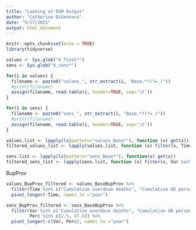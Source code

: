 ```yaml
---
title: "Looking at OSM Output"
author: "Catherine DiGennaro"
date: "5/17/2021"
output: html_document
---
```


```r
knitr::opts_chunk$set(echo = TRUE)
library(tidyverse)
```


```r
values <- Sys.glob("X_final*")
sens <- Sys.glob("X_sens*")
```

```r
for(i in values) {
  filename <- paste0("values_", str_extract(i, "Base.*?(?=_)"))
  #print(filename)
  assign(filename, read.table(i, header=TRUE, sep='\t'))
}

for(i in sens) {
  filename <- paste0("sens_", str_extract(i, "Base.*?(?=_)"))
  #print(filename)
  assign(filename, read.table(i, header=TRUE, sep='\t'))
}
```

```r
values.list <- lapply(ls(pattern="values_Base*"), function (x) get(x))
filtered_values_list <- lapply(values.list, function (x) filter(x, Time %in% c("Cumulative overdose deaths", "Cumulative UD person years")))

sens.list <- lapply(ls(pattern="sens_Base*"), function(x) get(x))
filtered_sens_list <- lapply(sens.list, function (x) filter(x, Var %in% c("Cumulative overdose deaths", "Cumulative UD person years")))
```

BupProv
```r
values_BupProv_filtered <- values_BaseBupProv %>% 
  filter(Time %in% c("Cumulative overdose deaths", "Cumulative UD person years")) %>% 
  pivot_longer(-Time, names_to ="year")

sens_BupProv_filtered <- sens_BaseBupProv %>% 
  filter(Var %in% c("Cumulative overdose deaths", "Cumulative UD person years"),
         Perc %in% c(2.5, 97.5)) %>% 
  pivot_longer(-c(Var, Perc), names_to ="year")
```








